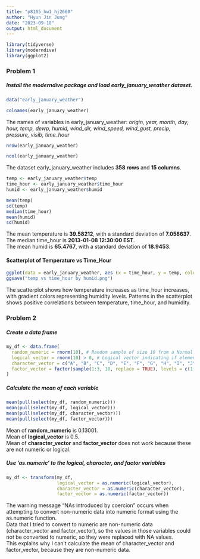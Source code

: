 ```yaml
---
title: "p8105_hw1_hj2660"
author: "Hyun Jin Jung"
date: "2023-09-18"
output: html_document
---
```



```r
library(tidyverse)
library(moderndive)
library(ggplot2)
```

### Problem 1

##### Install the **moderndive** package and load **early_january_weather** dataset.

```r
data("early_january_weather")
```


```r
colnames(early_january_weather)
```

The names of variables in early_january_weather: *origin, year, month, day, hour, temp, dewp, humid, wind_dir, wind_speed, wind_gust, precip, pressure, visib, time_hour*

```r
nrow(early_january_weather)
```

```r
ncol(early_january_weather)
```

The dataset early_january_weather includes **358 rows** and **15 columns**. 

```r
temp <- early_january_weather$temp 
time_hour <- early_january_weather$time_hour
humid <- early_january_weather$humid
```


```r
mean(temp)
sd(temp)
median(time_hour)
mean(humid)
sd(humid)
```

The mean temperature is **39.58212**, with a standard deviation of **7.058637**.<br>
The median time_hour is **2013-01-08 12:30:00 EST**. <br>
The mean humid is **65.4767**, with a standard deviation of **18.9453**. <br>

#### Scatterplot of Temperature vs Time_Hour

```r
ggplot(data = early_january_weather, aes (x = time_hour, y = temp, color = humid)) + geom_point() 
ggsave("temp vs time_hour by humid.png")
```
The scatterplot shows how temperature increases as time_hour increases, with gradient colors representing humidity levels. Patterns in the scatterplot shows positive correlations between temperature, time_hour, and humidity.

### Problem 2

##### Create a data frame

```r
my_df <- data.frame(
  random_numeric = rnorm(10), # Random sample of size 10 from a Normal distribution
  logical_vector = rnorm(10) > 0, # Logical vector indicating if elements are greater than 0
  character_vector = c("A", "B", "C", "D", "E", "F", "G", "H", "I", "J"), # Character vector
  factor_vector = factor(sample(1:3, 10, replace = TRUE), levels = c(1, 2, 3))  # Factor vector with 3 levels
)
```

##### Calculate the mean of each variable
```r
mean(pull(select(my_df, random_numeric)))
mean(pull(select(my_df, logical_vector)))
mean(pull(select(my_df, character_vector)))
mean(pull(select(my_df, factor_vector)))
```
Mean of **random_numeric** is 0.13001. <br>
Mean of **logical_vector** is 0.5. <br>
Mean of **character_vector** and **factor_vector** does not work because these are not numeric or logical.

##### Use 'as.numeric' to the logical, character, and factor variables


```r
my_df <- transform(my_df,
                   logical_vector = as.numeric(logical_vector),
                   character_vector = as.numeric(character_vector),
                   factor_vector = as.numeric(factor_vector))
```

The warning message "NAs introduced by coercion" occurs when attempting to convert non-numeric data into numeric format using the as.numeric function. <br>
Data that I tried to convert to numeric are non-numeric data (character_vector and factor_vector), so the values in those variables could not be converted to numeric, so they were replaced with NA values. <br>
This explains why I can't calculate the mean of character_vector and factor_vector, because they are non-numeric data.

